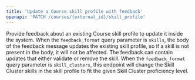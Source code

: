 ```yaml
---
title: 'Update a Course skill profile with feedback'
openapi: 'PATCH /courses/{external_id}/skill_profile'
---
```


Provide feedback about an existing Course skill profile to update it inside the system. When the `feedback_format` query parameter is `skills`, the body of the feedback message updates the existing skill profile, so if a skill is not present in the body, it will not be affected. The feedback can contain updates that either validate or remove the skill. When the `feedback_format` query parameter is `skill_clusters`, this endpoint will change the Skill Cluster skills in the skill profile to fit the given Skill Cluster proficiency level.

